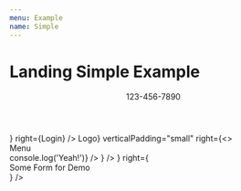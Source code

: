 ```yaml
---
menu: Example
name: Simple
---
```



# Landing Simple Example

<div style={{ border: '2px solid black' }}>
    <LandingThemeProvider value={{}}>
        <Header>
            <Centered>
                <SeparatedColumn 
                    verticalPadding="small"
                    left={<div>123-456-7890</div>}
                    right={<a>Login</a>}
                />
            </Centered>
        </Header>
        <Block
            backgroundImage="https://cdn.pixabay.com/photo/2016/12/01/18/17/mobile-phone-1875813_960_720.jpg"
        >
            <Centered>
                <SeparatedColumn 
                    left={<div>Logo</div>}
                    verticalPadding="small"
                    right={<>
                        <DropdownNavigateButton 
                            title="Product"
                        >
                            <div style={{
                            width: '300px', 
                            height: '400px', 
                            backgroundColor: 'blue',
                            color: 'white',
                        }}>Menu</div>
                        </DropdownNavigateButton>
                        <NavigateButton 
                            title="Pricing"
                            onClick={() => console.log('Yeah!')}
                        />
                    </>}
                />
                <DoubleColumn
                    verticalPadding="large"
                    left={<MajorTitle
                        style={{
                            color: 'white',
                        }}
                        title="#1 Product of Something and Something else"
                        subtitle="Good and Bad, Best Feature, Worst Landing Page"
                    />}
                    right={<div style={{
                        height: '300px',
                        width: '100%',
                        backgroundColor: 'white',
                        display: 'flex',
                        justifyContent: 'center',
                        alignItems: 'center',
                    }}>
                        Some Form for Demo
                    </div>}
                />
            </Centered>
        </Block>
    </LandingThemeProvider>
</div>
